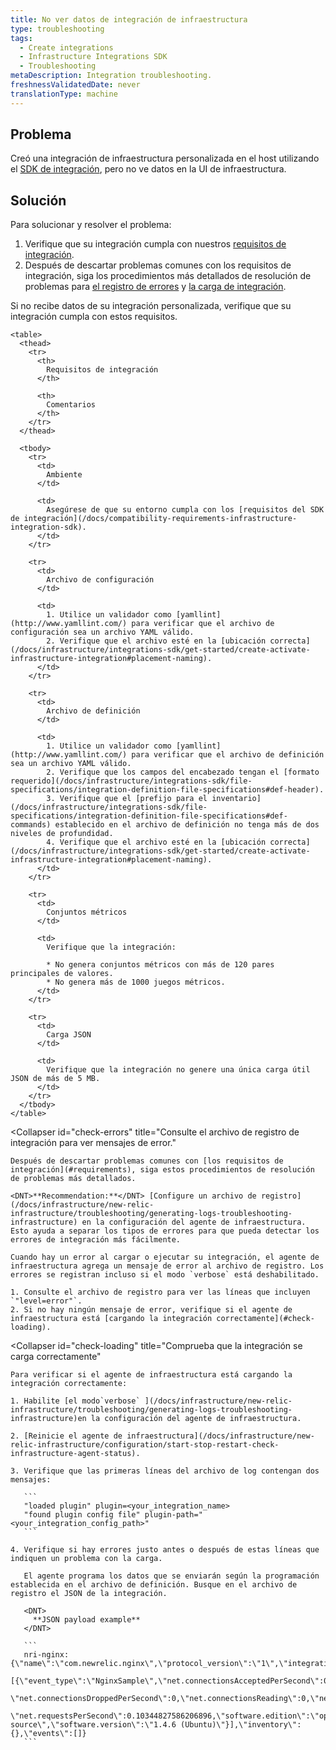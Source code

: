 ```yaml
---
title: No ver datos de integración de infraestructura
type: troubleshooting
tags:
  - Create integrations
  - Infrastructure Integrations SDK
  - Troubleshooting
metaDescription: Integration troubleshooting.
freshnessValidatedDate: never
translationType: machine
---
```


## Problema

Creó una integración de infraestructura personalizada en el host utilizando el [SDK de integración](/docs/integrations/integrations-sdk/getting-started/introduction-infrastructure-integrations-sdk), pero no ve datos en la UI de infraestructura.

## Solución

Para solucionar y resolver el problema:

1. Verifique que su integración cumpla con nuestros [requisitos de integración](#requirements).
2. Después de descartar problemas comunes con los requisitos de integración, siga los procedimientos más detallados de resolución de problemas para [el registro de errores](#check-errors) y [la carga de integración](#check-loading).

<CollapserGroup>
  <Collapser
    id="requirements"
    title="Solucionar problemas de requisitos de integración"
  >
    Si no recibe datos de su integración personalizada, verifique que su integración cumpla con estos requisitos.

    <table>
      <thead>
        <tr>
          <th>
            Requisitos de integración
          </th>

          <th>
            Comentarios
          </th>
        </tr>
      </thead>

      <tbody>
        <tr>
          <td>
            Ambiente
          </td>

          <td>
            Asegúrese de que su entorno cumpla con los [requisitos del SDK de integración](/docs/compatibility-requirements-infrastructure-integration-sdk).
          </td>
        </tr>

        <tr>
          <td>
            Archivo de configuración
          </td>

          <td>
            1. Utilice un validador como [yamllint](http://www.yamllint.com/) para verificar que el archivo de configuración sea un archivo YAML válido.
            2. Verifique que el archivo esté en la [ubicación correcta](/docs/infrastructure/integrations-sdk/get-started/create-activate-infrastructure-integration#placement-naming).
          </td>
        </tr>

        <tr>
          <td>
            Archivo de definición
          </td>

          <td>
            1. Utilice un validador como [yamllint](http://www.yamllint.com/) para verificar que el archivo de definición sea un archivo YAML válido.
            2. Verifique que los campos del encabezado tengan el [formato requerido](/docs/infrastructure/integrations-sdk/file-specifications/integration-definition-file-specifications#def-header).
            3. Verifique que el [prefijo para el inventario](/docs/infrastructure/integrations-sdk/file-specifications/integration-definition-file-specifications#def-commands) establecido en el archivo de definición no tenga más de dos niveles de profundidad.
            4. Verifique que el archivo esté en la [ubicación correcta](/docs/infrastructure/integrations-sdk/get-started/create-activate-infrastructure-integration#placement-naming).
          </td>
        </tr>

        <tr>
          <td>
            Conjuntos métricos
          </td>

          <td>
            Verifique que la integración:

            * No genera conjuntos métricos con más de 120 pares principales de valores.
            * No genera más de 1000 juegos métricos.
          </td>
        </tr>

        <tr>
          <td>
            Carga JSON
          </td>

          <td>
            Verifique que la integración no genere una única carga útil JSON de más de 5 MB.
          </td>
        </tr>
      </tbody>
    </table>
  </Collapser>

  <Collapser
    id="check-errors"
    title="Consulte el archivo de registro de integración para ver mensajes de error."
  >
    Después de descartar problemas comunes con [los requisitos de integración](#requirements), siga estos procedimientos de resolución de problemas más detallados.

    <DNT>**Recommendation:**</DNT> [Configure un archivo de registro](/docs/infrastructure/new-relic-infrastructure/troubleshooting/generating-logs-troubleshooting-infrastructure) en la configuración del agente de infraestructura. Esto ayuda a separar los tipos de errores para que pueda detectar los errores de integración más fácilmente.

    Cuando hay un error al cargar o ejecutar su integración, el agente de infraestructura agrega un mensaje de error al archivo de registro. Los errores se registran incluso si el modo `verbose` está deshabilitado.

    1. Consulte el archivo de registro para ver las líneas que incluyen `"level=error"`.
    2. Si no hay ningún mensaje de error, verifique si el agente de infraestructura está [cargando la integración correctamente](#check-loading).
  </Collapser>

  <Collapser
    id="check-loading"
    title="Comprueba que la integración se carga correctamente"
  >
    Para verificar si el agente de infraestructura está cargando la integración correctamente:

    1. Habilite [el modo`verbose` ](/docs/infrastructure/new-relic-infrastructure/troubleshooting/generating-logs-troubleshooting-infrastructure)en la configuración del agente de infraestructura.

    2. [Reinicie el agente de infraestructura](/docs/infrastructure/new-relic-infrastructure/configuration/start-stop-restart-check-infrastructure-agent-status).

    3. Verifique que las primeras líneas del archivo de log contengan dos mensajes:

       ```
       "loaded plugin" plugin=<your_integration_name>
       "found plugin config file" plugin-path="<your_integration_config_path>"
       ```

    4. Verifique si hay errores justo antes o después de estas líneas que indiquen un problema con la carga.

       El agente programa los datos que se enviarán según la programación establecida en el archivo de definición. Busque en el archivo de registro el JSON de la integración.

       <DNT>
         **JSON payload example**
       </DNT>

       ```
       nri-nginx: {\"name\":\"com.newrelic.nginx\",\"protocol_version\":\"1\",\"integration_version\":\"0.5.0\",\"metrics\":
       [{\"event_type\":\"NginxSample\",\"net.connectionsAcceptedPerSecond\":0.10344827586206896,\"net.connectionsActive\":1,
       \"net.connectionsDroppedPerSecond\":0,\"net.connectionsReading\":0,\"net.connectionsWaiting\":0,\"net.connectionsWriting\":1,
       \"net.requestsPerSecond\":0.10344827586206896,\"software.edition\":\"open source\",\"software.version\":\"1.4.6 (Ubuntu)\"}],\"inventory\":{},\"events\":[]}
       ```
  </Collapser>
</CollapserGroup>
